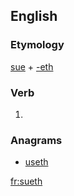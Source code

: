 ==English==

===Etymology===
[[sue]] + [[-eth]]

===Verb===
{{head|en|verb form}}

# {{en-archaic third-person singular of|sue}}

===Anagrams===
* [[useth#English|useth]]

[[fr:sueth]]